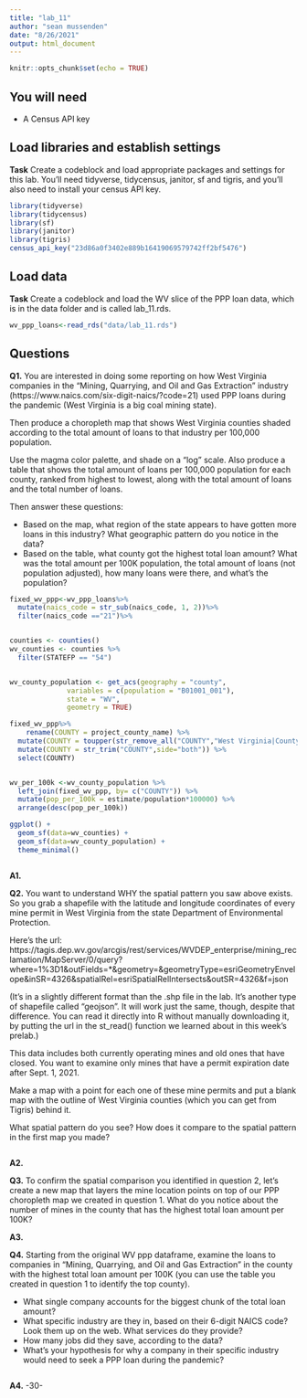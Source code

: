 ```yaml
---
title: "lab_11"
author: "sean mussenden"
date: "8/26/2021"
output: html_document
---
```


```r
knitr::opts_chunk$set(echo = TRUE)
```

## You will need

* A Census API key

## Load libraries and establish settings

**Task** Create a codeblock and load appropriate packages and settings for this lab. You'll need tidyverse, tidycensus, janitor, sf and tigris, and you'll also need to install your census API key.
```r
library(tidyverse)
library(tidycensus)
library(sf)
library(janitor)
library(tigris)
census_api_key("23d86a0f3402e889b16419069579742ff2bf5476")
```
## Load data

**Task** Create a codeblock and load the WV slice of the PPP loan data, which is in the data folder and is called lab_11.rds.
```r
wv_ppp_loans<-read_rds("data/lab_11.rds")
```
## Questions

**Q1.** You are interested in doing some reporting on how West Virginia companies in the "Mining, Quarrying, and Oil and Gas Extraction" industry (https://www.naics.com/six-digit-naics/?code=21) used PPP loans during the pandemic (West Virginia is a big coal mining state).  

Then produce a choropleth map that shows West Virginia counties shaded according to the total amount of loans to that industry per 100,000 population.

Use the magma color palette, and shade on a "log" scale. Also produce a table that shows the total amount of loans per 100,000 population for each county, ranked from highest to lowest, along with the total amount of loans and the total number of loans.

Then answer these questions:

* Based on the map, what region of the state appears to have gotten more loans in this industry? What geographic pattern do you notice in the data?
* Based on the table, what county got the highest total loan amount? What was the total amount per 100K population, the total amount of loans (not population adjusted), how many loans were there, and what's the population?
```r
fixed_wv_ppp<-wv_ppp_loans%>%
  mutate(naics_code = str_sub(naics_code, 1, 2))%>%
  filter(naics_code =="21")%>%


counties <- counties() 
wv_counties <- counties %>%
  filter(STATEFP == "54")


wv_county_population <- get_acs(geography = "county", 
              variables = c(population = "B01001_001"), 
              state = "WV",
              geometry = TRUE)

fixed_wv_ppp%>%
    rename(COUNTY = project_county_name) %>%
  mutate(COUNTY = toupper(str_remove_all("COUNTY","West Virginia|County"))) %>%
  mutate(COUNTY = str_trim("COUNTY",side="both")) %>%
  select(COUNTY)


wv_per_100k <-wv_county_population %>%
  left_join(fixed_wv_ppp, by= c("COUNTY")) %>%
  mutate(pop_per_100k = estimate/population*100000) %>%
  arrange(desc(pop_per_100k))

ggplot() + 
  geom_sf(data=wv_counties) + 
  geom_sf(data=wv_county_population) +
  theme_minimal()



```
**A1.**

**Q2.** You want to understand WHY the spatial pattern you saw above exists.  So you grab a shapefile with the latitude and longitude coordinates of every mine permit in West Virginia from the state Department of Environmental Protection.

Here's the url: https://tagis.dep.wv.gov/arcgis/rest/services/WVDEP_enterprise/mining_reclamation/MapServer/0/query?where=1%3D1&outFields=*&geometry=&geometryType=esriGeometryEnvelope&inSR=4326&spatialRel=esriSpatialRelIntersects&outSR=4326&f=json

(It's in a slightly different format than the .shp file in the lab. It's another type of shapefile called "geojson".  It will work just the same, though, despite that difference. You can read it directly into R without manually downloading it, by putting the url in the st_read() function we learned about in this week's prelab.)

This data includes both currently operating mines and old ones that have closed.  You want to examine only mines that have a permit expiration date after Sept. 1, 2021.

Make a map with a point for each one of these mine permits and put a blank map with the outline of West Virginia counties (which you can get from Tigris) behind it.

What spatial pattern do you see? How does it compare to the spatial pattern in the first map you made?
```r

```
**A2.**

**Q3.** To confirm the spatial comparison you identified in question 2, let's create a new map that layers the mine location points on top of our PPP choropleth map we created in question 1. What do you notice about the number of mines in the county that has the highest total loan amount per 100K?

**A3.**

**Q4.** Starting from the original WV ppp dataframe, examine the loans to companies in "Mining, Quarrying, and Oil and Gas Extraction" in the county with the highest total loan amount per 100K (you can use the table you created in question 1 to identify the top county).

* What single company accounts for the biggest chunk of the total loan amount?
* What specific industry are they in, based on their 6-digit NAICS code? Look them up on the web. What services do they provide?
* How many jobs did they save, according to the data?
* What's your hypothesis for why a company in their specific industry would need to seek a PPP loan during the pandemic?
```r

```
**A4.**
-30-
